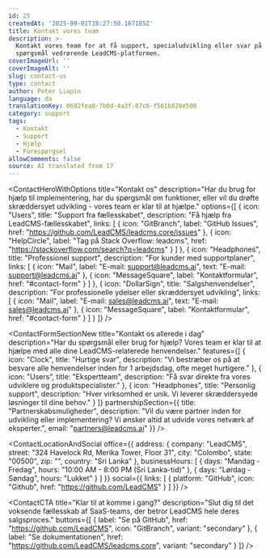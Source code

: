 ```yaml
---
id: 25
createdAt: '2025-09-01T18:27:50.167185Z'
title: Kontakt vores team
description: >-
  Kontakt vores team for at få support, specialudvikling eller svar på alle
  spørgsmål vedrørende LeadCMS-platformen.
coverImageUrl: ''
coverImageAlt: ''
slug: contact-us
type: contact
author: Peter Liapin
language: da
translationKey: 0692fea8-7b0d-4a3f-87c6-f561b828e500
category: support
tags:
  - Kontakt
  - Support
  - Hjælp
  - Forespørgsel
allowComments: false
source: AI translated from 17
---
```


<ContactHeroWithOptions
  title="Kontakt os"
  description="Har du brug for hjælp til implementering, har du spørgsmål om funktioner, eller vil du drøfte skræddersyet udvikling - vores team er klar til at hjælpe."
  options={[
    {
      icon: "Users",
      title: "Support fra fællesskabet",
      description: "Få hjælp fra LeadCMS-fællesskabet",
      links: [
        {
          icon: "GitBranch",
          label: "GitHub Issues",
          href: "https://github.com/LeadCMS/leadcms.core/issues"
        },
        {
          icon: "HelpCircle",
          label: "Tag på Stack Overflow: leadcms",
          href: "https://stackoverflow.com/search?q=leadcms"
        }
      ]
    },
    {
      icon: "Headphones",
      title: "Professionel support",
      description: "For kunder med supportplaner",
      links: [
        {
          icon: "Mail",
          label: "E-mail: support@leadcms.ai",
          text: "E-mail: support@leadcms.ai"
        },
        {
          icon: "MessageSquare",
          label: "Kontaktformular",
          href: "#contact-form"
        }
      ]
    },
    {
      icon: "DollarSign",
      title: "Salgshenvendelser",
      description: "For professionelle ydelser eller skræddersyet udvikling",
      links: [
        {
          icon: "Mail",
          label: "E-mail: sales@leadcms.ai",
          text: "E-mail: sales@leadcms.ai"
        },
        {
          icon: "MessageSquare",
          label: "Kontaktformular",
          href: "#contact-form"
        }
      ]
    }
  ]}
/>

<ContactFormSectionNew
  title="Kontakt os allerede i dag"
  description="Har du spørgsmål eller brug for hjælp? Vores team er klar til at hjælpe med alle dine LeadCMS-relaterede henvendelser."
  features={[
    {
      icon: "Clock",
      title: "Hurtige svar",
      description: "Vi bestræber os på at besvare alle henvendelser inden for 1 arbejdsdag, ofte meget hurtigere."
    },
    {
      icon: "Users",
      title: "Ekspertteam",
      description: "Få svar direkte fra vores udviklere og produktspecialister."
    },
    {
      icon: "Headphones",
      title: "Personlig support",
      description: "Hver virksomhed er unik. Vi leverer skræddersyede løsninger til dine behov."
    }
  ]}
  partnershipSection={{
    title: "Partnerskabsmuligheder",
    description: "Vil du være partner inden for udvikling eller implementering? Vi ønsker altid at udvide vores netværk af eksperter.",
    email: "partners@leadcms.ai"
  }}
/>

<ContactLocationAndSocial
  office={{
    address: {
      company: "LeadCMS",
      street: "324 Havelock Rd, Merika Tower, Floor 31",
      city: "Colombo",
      state: "00500",
      zip: "",
      country: "Sri Lanka"
    },
    businessHours: [
      {
        days: "Mandag - Fredag",
        hours: "10:00 AM - 8:00 PM (Sri Lanka-tid)"
      },
      {
        days: "Lørdag - Søndag",
        hours: "Lukket"
      }
    ]
  }}
  social={{
    links: [
      {
        platform: "GitHub",
        icon: "Github",
        href: "https://github.com/LeadCMS"
      }
    ]
  }}
/>

<ContactCTA
  title="Klar til at komme i gang?"
  description="Slut dig til det voksende fællesskab af SaaS-teams, der betror LeadCMS hele deres salgsproces."
  buttons={[
    {
      label: "Se på GitHub",
      href: "https://github.com/LeadCMS",
      icon: "GitBranch",
      variant: "secondary"
    },
    {
      label: "Se dokumentationen",
      href: "https://github.com/LeadCMS/leadcms.core",
      variant: "secondary"
    }
  ]}
/>
